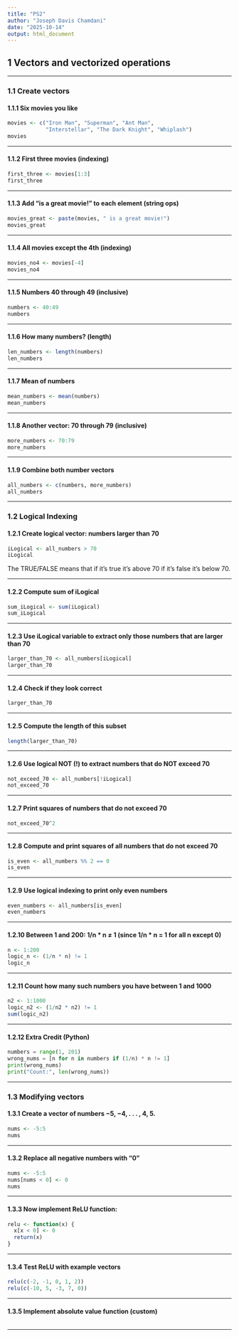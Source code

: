 ```yaml
---
title: "PS2"
author: "Joseph Davis Chamdani"
date: "2025-10-14"
output: html_document
---
```


## **1 Vectors and vectorized operations**

---

### **1.1 Create vectors**

#### **1.1.1 Six movies you like**

```r
movies <- c("Iron Man", "Superman", "Ant Man",
            "Interstellar", "The Dark Knight", "Whiplash")
movies
```
---

#### **1.1.2 First three movies (indexing)**
```r
first_three <- movies[1:3]
first_three
```

---

#### **1.1.3 Add "is a great movie!" to each element (string ops)**
```r
movies_great <- paste(movies, " is a great movie!")
movies_great
```

---

#### **1.1.4 All movies except the 4th (indexing)**
```r
movies_no4 <- movies[-4]
movies_no4
```
---

#### **1.1.5 Numbers 40 through 49 (inclusive)**
```r
numbers <- 40:49
numbers
```
---

#### **1.1.6 How many numbers? (length)**
```r
len_numbers <- length(numbers)
len_numbers
```
---

#### **1.1.7 Mean of numbers**
```r
mean_numbers <- mean(numbers)
mean_numbers
```

---

#### **1.1.8 Another vector: 70 through 79 (inclusive)**
```r
more_numbers <- 70:79
more_numbers
```

---

#### **1.1.9 Combine both number vectors**
```r
all_numbers <- c(numbers, more_numbers)
all_numbers
```

---

### **1.2 Logical Indexing**

#### **1.2.1 Create logical vector: numbers larger than 70**

```r
iLogical <- all_numbers > 70
iLogical
```
The TRUE/FALSE means that if it's true it's above 70 if it's false it's below 70.

---

#### **1.2.2 Compute sum of iLogical**

```r
sum_iLogical <- sum(iLogical)
sum_iLogical
```
---

#### **1.2.3 Use iLogical variable to extract only those numbers that are larger than 70**

```r
larger_than_70 <- all_numbers[iLogical]
larger_than_70
```

---

#### **1.2.4 Check if they look correct**
```r
larger_than_70
```

---

#### **1.2.5 Compute the length of this subset**
```r
length(larger_than_70)
```

---

#### **1.2.6 Use logical NOT (!) to extract numbers that do NOT exceed 70**

```r
not_exceed_70 <- all_numbers[!iLogical]
not_exceed_70
```

---

#### **1.2.7 Print squares of numbers that do not exceed 70**

```r
not_exceed_70^2
```
---

#### **1.2.8 Compute and print squares of all numbers that do not exceed 70**

```r
is_even <- all_numbers %% 2 == 0
is_even
```
---

#### **1.2.9 Use logical indexing to print only even numbers**

```r
even_numbers <- all_numbers[is_even]
even_numbers
```

---

#### **1.2.10 Between 1 and 200: 1/n * n ≠ 1 (since 1/n * n = 1 for all n except 0)**

```r
n <- 1:200
logic_n <- (1/n * n) != 1
logic_n
```

--- 

#### **1.2.11 Count how many such numbers you have between 1 and 1000**

```r
n2 <- 1:1000
logic_n2 <- (1/n2 * n2) != 1
sum(logic_n2)
```
___

#### **1.2.12 Extra Credit (Python) **

```python
numbers = range(1, 201)
wrong_nums = [n for n in numbers if (1/n) * n != 1]
print(wrong_nums)
print("Count:", len(wrong_nums))
```

---

### **1.3 Modifying vectors**

#### **1.3.1 Create a vector of numbers −5, −4, . . . , 4, 5.**

```r
nums <- -5:5
nums
```

---

#### **1.3.2 Replace all negative numbers with “0”**

```r
nums <- -5:5
nums[nums < 0] <- 0 
nums
```

---

#### **1.3.3 Now implement ReLU function:**

```r
relu <- function(x) {
  x[x < 0] <- 0
  return(x)
}
```

---

#### **1.3.4 Test ReLU with example vectors**

```r
relu(c(-2, -1, 0, 1, 2))
relu(c(-10, 5, -3, 7, 0))
```

---

#### **1.3.5 Implement absolute value function (custom)**

```r

```

---










